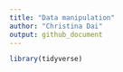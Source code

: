```yaml
---
title: "Data manipulation"
author: "Christina Dai"
output: github_document
---
```


```r
library(tidyverse)

```